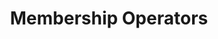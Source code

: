 ---
title: Membership Operators
description: This is an Introduction to Python Syntax
slug: python-syntax/operators/membership-operators
sidebar:
  order: 5
---